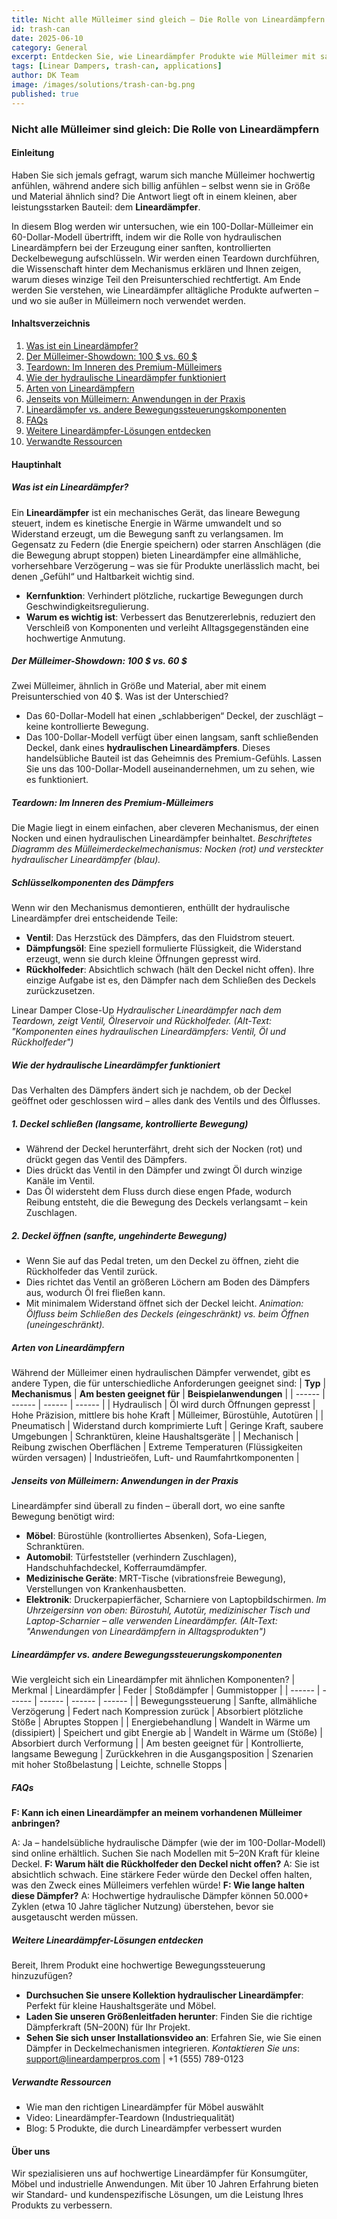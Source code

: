```yaml
---
title: Nicht alle Mülleimer sind gleich – Die Rolle von Lineardämpfern
id: trash-can
date: 2025-06-10
category: General
excerpt: Entdecken Sie, wie Lineardämpfer Produkte wie Mülleimer mit sanfter Bewegung verbessern, Modelle vergleichen und vielfältige Anwendungen aufzeigen.
tags: [Linear Dampers, trash-can, applications]
author: DK Team
image: /images/solutions/trash-can-bg.png
published: true
---
```


### Nicht alle Mülleimer sind gleich: Die Rolle von Lineardämpfern

#### Einleitung

Haben Sie sich jemals gefragt, warum sich manche Mülleimer hochwertig anfühlen, während andere sich billig anfühlen – selbst wenn sie in Größe und Material ähnlich sind? Die Antwort liegt oft in einem kleinen, aber leistungsstarken Bauteil: dem **Lineardämpfer**.

In diesem Blog werden wir untersuchen, wie ein 100-Dollar-Mülleimer ein 60-Dollar-Modell übertrifft, indem wir die Rolle von hydraulischen Lineardämpfern bei der Erzeugung einer sanften, kontrollierten Deckelbewegung aufschlüsseln. Wir werden einen Teardown durchführen, die Wissenschaft hinter dem Mechanismus erklären und Ihnen zeigen, warum dieses winzige Teil den Preisunterschied rechtfertigt. Am Ende werden Sie verstehen, wie Lineardämpfer alltägliche Produkte aufwerten – und wo sie außer in Mülleimern noch verwendet werden.

#### Inhaltsverzeichnis
1. [Was ist ein Lineardämpfer?](#was-ist-ein-lineardämpfer)
2. [Der Mülleimer-Showdown: 100 $ vs. 60 $](#der-mülleimer-showdown-100-vs-60)
3. [Teardown: Im Inneren des Premium-Mülleimers](#teardown-im-inneren-des-premium-mülleimers)
4. [Wie der hydraulische Lineardämpfer funktioniert](#wie-der-hydraulische-lineardämpfer-funktioniert)
5. [Arten von Lineardämpfern](#arten-von-lineardämpfern)
6. [Jenseits von Mülleimern: Anwendungen in der Praxis](#jenseits-von-mülleimern-anwendungen-in-der-praxis)
7. [Lineardämpfer vs. andere Bewegungssteuerungskomponenten](#lineardämpfer-vs-andere-bewegungssteuerungskomponenten)
8. [FAQs](#faqs)
9. [Weitere Lineardämpfer-Lösungen entdecken](#weitere-lineardämpfer-lösungen-entdecken)
10. [Verwandte Ressourcen](#verwandte-ressourcen)

#### Hauptinhalt
##### Was ist ein Lineardämpfer?
Ein **Lineardämpfer** ist ein mechanisches Gerät, das lineare Bewegung steuert, indem es kinetische Energie in Wärme umwandelt und so Widerstand erzeugt, um die Bewegung sanft zu verlangsamen. Im Gegensatz zu Federn (die Energie speichern) oder starren Anschlägen (die die Bewegung abrupt stoppen) bieten Lineardämpfer eine allmähliche, vorhersehbare Verzögerung – was sie für Produkte unerlässlich macht, bei denen „Gefühl“ und Haltbarkeit wichtig sind.

-   **Kernfunktion**: Verhindert plötzliche, ruckartige Bewegungen durch Geschwindigkeitsregulierung.
-   **Warum es wichtig ist**: Verbessert das Benutzererlebnis, reduziert den Verschleiß von Komponenten und verleiht Alltagsgegenständen eine hochwertige Anmutung.
##### Der Mülleimer-Showdown: 100 $ vs. 60 $
Zwei Mülleimer, ähnlich in Größe und Material, aber mit einem Preisunterschied von 40 $. Was ist der Unterschied?
-   Das 60-Dollar-Modell hat einen „schlabberigen“ Deckel, der zuschlägt – keine kontrollierte Bewegung.
-   Das 100-Dollar-Modell verfügt über einen langsam, sanft schließenden Deckel, dank eines **hydraulischen Lineardämpfers**.
Dieses handelsübliche Bauteil ist das Geheimnis des Premium-Gefühls. Lassen Sie uns das 100-Dollar-Modell auseinandernehmen, um zu sehen, wie es funktioniert.

##### Teardown: Im Inneren des Premium-Mülleimers
Die Magie liegt in einem einfachen, aber cleveren Mechanismus, der einen Nocken und einen hydraulischen Lineardämpfer beinhaltet.
*Beschriftetes Diagramm des Mülleimerdeckelmechanismus: Nocken (rot) und versteckter hydraulischer Lineardämpfer (blau).*
##### Schlüsselkomponenten des Dämpfers
Wenn wir den Mechanismus demontieren, enthüllt der hydraulische Lineardämpfer drei entscheidende Teile:
-   **Ventil**: Das Herzstück des Dämpfers, das den Fluidstrom steuert.
-   **Dämpfungsöl**: Eine speziell formulierte Flüssigkeit, die Widerstand erzeugt, wenn sie durch kleine Öffnungen gepresst wird.
-   **Rückholfeder**: Absichtlich schwach (hält den Deckel nicht offen). Ihre einzige Aufgabe ist es, den Dämpfer nach dem Schließen des Deckels zurückzusetzen.


Linear Damper Close-Up
*Hydraulischer Lineardämpfer nach dem Teardown, zeigt Ventil, Ölreservoir und Rückholfeder. (Alt-Text: "Komponenten eines hydraulischen Lineardämpfers: Ventil, Öl und Rückholfeder")*
##### Wie der hydraulische Lineardämpfer funktioniert
Das Verhalten des Dämpfers ändert sich je nachdem, ob der Deckel geöffnet oder geschlossen wird – alles dank des Ventils und des Ölflusses.
##### 1. Deckel schließen (langsame, kontrollierte Bewegung)
-   Während der Deckel herunterfährt, dreht sich der Nocken (rot) und drückt gegen das Ventil des Dämpfers.
-   Dies drückt das Ventil in den Dämpfer und zwingt Öl durch winzige Kanäle im Ventil.
-   Das Öl widersteht dem Fluss durch diese engen Pfade, wodurch Reibung entsteht, die die Bewegung des Deckels verlangsamt – kein Zuschlagen.

##### 2. Deckel öffnen (sanfte, ungehinderte Bewegung)
-   Wenn Sie auf das Pedal treten, um den Deckel zu öffnen, zieht die Rückholfeder das Ventil zurück.
-   Dies richtet das Ventil an größeren Löchern am Boden des Dämpfers aus, wodurch Öl frei fließen kann.
-   Mit minimalem Widerstand öffnet sich der Deckel leicht.
*Animation: Ölfluss beim Schließen des Deckels (eingeschränkt) vs. beim Öffnen (uneingeschränkt).*
##### Arten von Lineardämpfern
Während der Mülleimer einen hydraulischen Dämpfer verwendet, gibt es andere Typen, die für unterschiedliche Anforderungen geeignet sind:
| **Typ** | **Mechanismus** | **Am besten geeignet für** | **Beispielanwendungen** |
| ------ | ------ | ------ | ------ |
| Hydraulisch | Öl wird durch Öffnungen gepresst | Hohe Präzision, mittlere bis hohe Kraft | Mülleimer, Bürostühle, Autotüren |
| Pneumatisch | Widerstand durch komprimierte Luft | Geringe Kraft, saubere Umgebungen | Schranktüren, kleine Haushaltsgeräte |
| Mechanisch | Reibung zwischen Oberflächen | Extreme Temperaturen (Flüssigkeiten würden versagen) | Industrieöfen, Luft- und Raumfahrtkomponenten |


##### Jenseits von Mülleimern: Anwendungen in der Praxis
Lineardämpfer sind überall zu finden – überall dort, wo eine sanfte Bewegung benötigt wird:
-   **Möbel**: Bürostühle (kontrolliertes Absenken), Sofa-Liegen, Schranktüren.
-   **Automobil**: Türfeststeller (verhindern Zuschlagen), Handschuhfachdeckel, Kofferraumdämpfer.
-   **Medizinische Geräte**: MRT-Tische (vibrationsfreie Bewegung), Verstellungen von Krankenhausbetten.
-   **Elektronik**: Druckerpapierfächer, Scharniere von Laptopbildschirmen.
*Im Uhrzeigersinn von oben: Bürostuhl, Autotür, medizinischer Tisch und Laptop-Scharnier – alle verwenden Lineardämpfer. (Alt-Text: "Anwendungen von Lineardämpfern in Alltagsprodukten")*


##### Lineardämpfer vs. andere Bewegungssteuerungskomponenten
Wie vergleicht sich ein Lineardämpfer mit ähnlichen Komponenten?
| Merkmal | Lineardämpfer | Feder | Stoßdämpfer | Gummistopper |
| ------ | ------ | ------ | ------ | ------ |
| Bewegungssteuerung | Sanfte, allmähliche Verzögerung | Federt nach Kompression zurück | Absorbiert plötzliche Stöße | Abruptes Stoppen |
| Energiebehandlung | Wandelt in Wärme um (dissipiert) | Speichert und gibt Energie ab | Wandelt in Wärme um (Stöße) | Absorbiert durch Verformung |
| Am besten geeignet für | Kontrollierte, langsame Bewegung | Zurückkehren in die Ausgangsposition | Szenarien mit hoher Stoßbelastung | Leichte, schnelle Stopps |


##### FAQs
**F: Kann ich einen Lineardämpfer an meinem vorhandenen Mülleimer anbringen?**


A: Ja – handelsübliche hydraulische Dämpfer (wie der im 100-Dollar-Modell) sind online erhältlich. Suchen Sie nach Modellen mit 5–20N Kraft für kleine Deckel.
**F: Warum hält die Rückholfeder den Deckel nicht offen?**
A: Sie ist absichtlich schwach. Eine stärkere Feder würde den Deckel offen halten, was den Zweck eines Mülleimers verfehlen würde!
**F: Wie lange halten diese Dämpfer?**
A: Hochwertige hydraulische Dämpfer können 50.000+ Zyklen (etwa 10 Jahre täglicher Nutzung) überstehen, bevor sie ausgetauscht werden müssen.
##### Weitere Lineardämpfer-Lösungen entdecken
Bereit, Ihrem Produkt eine hochwertige Bewegungssteuerung hinzuzufügen?


-   **Durchsuchen Sie unsere Kollektion hydraulischer Lineardämpfer**: Perfekt für kleine Haushaltsgeräte und Möbel.
-   **Laden Sie unseren Größenleitfaden herunter**: Finden Sie die richtige Dämpferkraft (5N–200N) für Ihr Projekt.
-   **Sehen Sie sich unser Installationsvideo an**: Erfahren Sie, wie Sie einen Dämpfer in Deckelmechanismen integrieren.
*Kontaktieren Sie uns*: support@lineardamperpros.com | +1 (555) 789-0123
##### Verwandte Ressourcen
-   Wie man den richtigen Lineardämpfer für Möbel auswählt
-   Video: Lineardämpfer-Teardown (Industriequalität)
-   Blog: 5 Produkte, die durch Lineardämpfer verbessert wurden
#### Über uns
Wir spezialisieren uns auf hochwertige Lineardämpfer für Konsumgüter, Möbel und industrielle Anwendungen. Mit über 10 Jahren Erfahrung bieten wir Standard- und kundenspezifische Lösungen, um die Leistung Ihres Produkts zu verbessern.
```